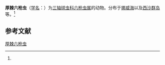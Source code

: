 {{Speciesbox
| name = 厚棘六枪虫
| status = 
| status_system = 
| image = 
| genus = Hexacontium
| species = pachydermum
| authority = (Jφrgensen, 1899)<ref name='id9017'>{{cite web| url =http://www.bioinfo.cn/db05/BjdwSpecies.php?action=view&id=9017| title =厚棘六枪虫| work =《中国动物物种编目数据库》| publisher =中国科学院微生物研究所| author =中国科学院动物研究所| accessdate =2009-04-16| deadurl =yes| archiveurl =https://web.archive.org/web/20160305033508/http://www.bioinfo.cn/db05/BjdwSpecies.php?action=view&id=9017| archivedate =2016-03-05}}</ref>
}}

'''厚棘六枪虫'''（[[学名|学名]]：{{lang|la|''Hexacontium pachydermum''}}）为[[三轴球虫科|三轴球虫科]][[六枪虫属|六枪虫属]]的动物。分布于[[挪威海|挪威海]]以及[[西沙群岛|西沙群岛]]等。<ref name='id9017'/>

== 参考文献 ==
{{reflist}}

{{Wikispecies|Hexacontium pachydermum}}
{{Taxonbar|from=Q10911060}}

[[Category:六枪虫属|厚棘六枪虫]]


{{放射虫小作品}}